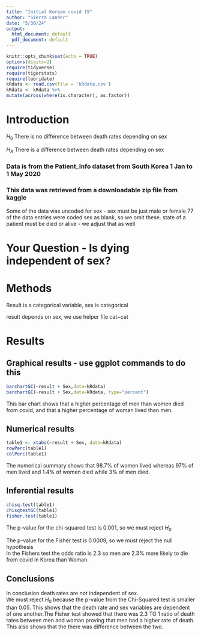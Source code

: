 ```yaml
---
title: "Initial Korean covid 19"
author: "Sierra Lander"
date: "5/30/24"
output:
  html_document: default
  pdf_document: default
---
```


```r
knitr::opts_chunk$set(echo = TRUE)
options(digits=2)
require(tidyverse)
require(tigerstats)
require(lubridate)
kRdata <- read.csv(file = 'kRdata.csv')
kRdata <- kRdata %>%
mutate(across(where(is.character), as.factor))

```

# Introduction

$H_0$ There is no difference between death rates depending on sex  

$H_A$ There is a difference between death rates depending on sex





### Data is from the Patient_Info dataset from South Korea 1 Jan to 1 May 2020
### This data was retrieved from a downloadable zip file from kaggle

Some of the data was uncoded for sex - sex must be just male or female
77 of the data entries were coded sex  as blank, so we omit these.
state of a patient must be died or alive - we adjust that as well   
  
# Your Question - Is dying independent of sex?


# Methods

Result is a categorical variable, sex is categorical

result depends on sex, we use helper file cat~cat

# Results  


## Graphical results - use ggplot commands to do this  

```r
barchartGC(~result + Sex,data=kRdata)
barchartGC(~result + Sex,data=kRdata, type="percent")

```



This bar chart shows that a higher percentage of men than women died from covid, and that a higher percentage of woman lived than men.
  



  
## Numerical results

```r
table1 <- xtabs(~result + Sex, data=kRdata)
rowPerc(table1)
colPerc(table1)
```
The numerical summary shows that 98.7% of women lived whereas 97% of men lived and 1.4% of women died while 3% of men died.





## Inferential results 


```r
chisq.test(table1)
chisqtestGC(table1)
fisher.test(table1)
```


The p-value for the chi-squared test is 0.001, so we must reject $H_0$

The p-value for the Fisher test is 0.0009, so we must reject the null hypothesis  
In the Fishers test the odds ratio is 2.3 so men are 2.3% more likely to die from   covid in Korea than Woman.




## Conclusions


In conclusion death rates are not independent of sex.      
We must reject $H_0$ because the p-value from the Chi-Squared test is smaller than   0.05. This shows that the death rate and sex variables are dependent of one   another.The Fisher test showed that there was 2.3 TO 1 ratio of death rates between   men and woman proving that men had a higher rate of death. This also shows that the   there was difference between the two.     
 

